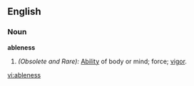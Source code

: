 ==English==

===Noun===
'''ableness'''

#''(Obsolete and Rare):'' [[Ability]] of body or mind; force; [[vigor]].

[[vi:ableness]]
